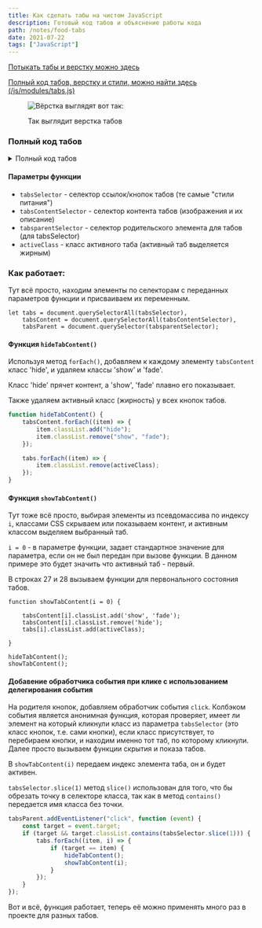 ```yaml
---
title: Как сделать табы на чистом JavaScript
description: Готовый код табов и объяснение работы кода
path: /notes/food-tabs
date: 2021-07-22
tags: ["JavaScript"]
---
```


[Потыкать табы и верстку можно здесь](http://food.webofkarma.com/)

[Полный код табов, верстку и стили, можно найти здесь (/js/modules/tabs.js)](https://github.com/priestofkarma/Food/blob/master/src/)

<figure>

![Вёрстка выглядят вот так:](tabs.png)

<figcaption>Так выглядит верстка табов</figcaption>

</figure>

### Полный код табов

<details>

<summary className="button">Полный код табов</summary>

```js
// Tabs
function tabs(
    tabsSelector,
    tabsContentSelector,
    tabsparentSelector,
    activeClass
) {
    let tabs = document.querySelectorAll(tabsSelector),
        tabsContent = document.querySelectorAll(tabsContentSelector),
        tabsParent = document.querySelector(tabsparentSelector);

    function hideTabContent() {
        tabsContent.forEach((item) => {
            item.classList.add("hide");
            item.classList.remove("show", "fade");
        });

        tabs.forEach((item) => {
            item.classList.remove(activeClass);
        });
    }

    function showTabContent(i = 0) {
        tabsContent[i].classList.add("show", "fade");
        tabsContent[i].classList.remove("hide");
        tabs[i].classList.add(activeClass);
    }

    hideTabContent();
    showTabContent();

    tabsParent.addEventListener("click", function (event) {
        const target = event.target;
        if (target && target.classList.contains(tabsSelector.slice(1))) {
            tabs.forEach((item, i) => {
                if (target == item) {
                    hideTabContent();
                    showTabContent(i);
                }
            });
        }
    });
}
```

</details>    

#### Параметры функции

-   `tabsSelector` - селектор ссылок/кнопок табов (те самые "стили питания")
-   `tabsContentSelector` - селектор контента табов (изображения и их описание)
-   `tabsparentSelector` - селектор родительского элемента для табов (для tabsSelector)
-   `activeClass` - класс активного таба (активный таб выделяется жирным)

### Как работает:

Тут всё просто, находим элементы по селекторам с переданных параметров
функции и присваиваем их переменным.

```javascript{numberLines: 3}
let tabs = document.querySelectorAll(tabsSelector),
    tabsContent = document.querySelectorAll(tabsContentSelector),
    tabsParent = document.querySelector(tabsparentSelector);
```

#### Функция `hideTabContent()`

Используя метод `forEach()`, добавляем к каждому элементу `tabsContent` класс 'hide',
и удаляем классы 'show' и 'fade'.

Класс 'hide' прячет контент, а 'show', 'fade' плавно его показывает.

Также удаляем активный класс (жирность) у всех кнопок табов.

```javascript
function hideTabContent() {
    tabsContent.forEach((item) => {
        item.classList.add("hide");
        item.classList.remove("show", "fade");
    });

    tabs.forEach((item) => {
        item.classList.remove(activeClass);
    });
}
```

#### Функция `showTabContent()`

Тут тоже всё просто, выбирая элементы из псевдомассива по индексу `i`,
классами CSS скрываем или показываем контент, и активным классом выделяем выбранный таб.

`i = 0` - в параметре функции, задает стандартное значение для параметра,
если он не был передан при вызове функции. В данном примере это будет значить
что активный таб - первый.

В строках 27 и 28 вызываем функции для первонального состояния табов.

```javascript{numberLines: 19}
function showTabContent(i = 0) {

    tabsContent[i].classList.add('show', 'fade');
    tabsContent[i].classList.remove('hide');
    tabs[i].classList.add(activeClass);

}

hideTabContent();
showTabContent();

```

#### Добавение обработчика события при клике с использованием делегирования события

На родителя кнопок, добавляем обработчик события `click`.
Колбэком события является анонимная функция, которая проверяет, имеет ли
элемент на который кликнули класс из параметра `tabsSelector` (это класс кнопок, т.е. сами кнопки),
если класс присутствует, то перебираем кнопки, и находим именно тот таб, по которому кликнули.
Далее просто вызываем функции скрытия и показа табов.

В `showTabContent(i)` передаем индекс элемента таба, он и будет активен.

`tabsSelector.slice(1)` метод `slice()` использован для того, что бы обрезать точку в селекторе класса,
так как в метод `contains()` передается имя класса без точки.

```javascript
tabsParent.addEventListener("click", function (event) {
    const target = event.target;
    if (target && target.classList.contains(tabsSelector.slice(1))) {
        tabs.forEach((item, i) => {
            if (target == item) {
                hideTabContent();
                showTabContent(i);
            }
        });
    }
});
```

Вот и всё, функция работает, теперь её можно применять много раз в проекте для разных табов.
